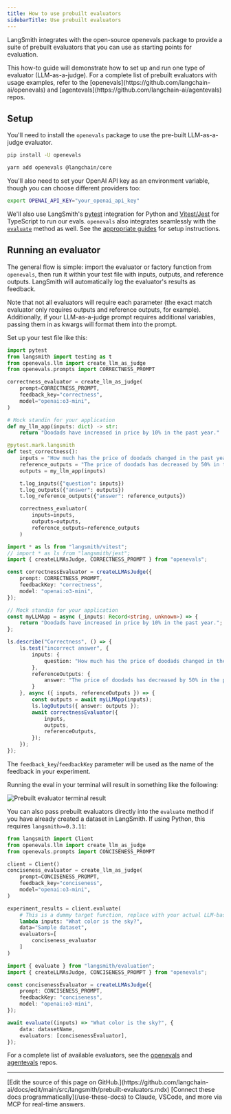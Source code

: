 ```yaml
---
title: How to use prebuilt evaluators
sidebarTitle: Use prebuilt evaluators
---
```


LangSmith integrates with the open-source openevals package to provide a suite of prebuilt evaluators that you can use as starting points for evaluation.

<Note>
This how-to guide will demonstrate how to set up and run one type of evaluator (LLM-as-a-judge). For a complete list of prebuilt evaluators with usage examples, refer to the [openevals](https://github.com/langchain-ai/openevals) and [agentevals](https://github.com/langchain-ai/agentevals) repos.
</Note>

## Setup

You'll need to install the `openevals` package to use the pre-built LLM-as-a-judge evaluator.

<CodeGroup>

```bash Python
pip install -U openevals
```

```bash TypeScript
yarn add openevals @langchain/core
```

</CodeGroup>

You'll also need to set your OpenAI API key as an environment variable, though you can choose different providers too:

```bash
export OPENAI_API_KEY="your_openai_api_key"
```

We'll also use LangSmith's [pytest](/langsmith/pytest) integration for Python and [Vitest/Jest](/langsmith/vitest-jest) for TypeScript to run our evals. `openevals` also integrates seamlessly with the [`evaluate`](https://docs.smith.langchain.com/reference/python/evaluation/langsmith.evaluation._runner.evaluate) method as well. See the [appropriate guides](/langsmith/pytest) for setup instructions.

## Running an evaluator

The general flow is simple: import the evaluator or factory function from `openevals`, then run it within your test file with inputs, outputs, and reference outputs. LangSmith will automatically log the evaluator's results as feedback.

Note that not all evaluators will require each parameter (the exact match evaluator only requires outputs and reference outputs, for example). Additionally, if your LLM-as-a-judge prompt requires additional variables, passing them in as kwargs will format them into the prompt.

Set up your test file like this:

<CodeGroup>

```python Python
import pytest
from langsmith import testing as t
from openevals.llm import create_llm_as_judge
from openevals.prompts import CORRECTNESS_PROMPT

correctness_evaluator = create_llm_as_judge(
    prompt=CORRECTNESS_PROMPT,
    feedback_key="correctness",
    model="openai:o3-mini",
)

# Mock standin for your application
def my_llm_app(inputs: dict) -> str:
    return "Doodads have increased in price by 10% in the past year."

@pytest.mark.langsmith
def test_correctness():
    inputs = "How much has the price of doodads changed in the past year?"
    reference_outputs = "The price of doodads has decreased by 50% in the past year."
    outputs = my_llm_app(inputs)

    t.log_inputs({"question": inputs})
    t.log_outputs({"answer": outputs})
    t.log_reference_outputs({"answer": reference_outputs})

    correctness_evaluator(
        inputs=inputs,
        outputs=outputs,
        reference_outputs=reference_outputs
    )
```

```typescript TypeScript
import * as ls from "langsmith/vitest";
// import * as ls from "langsmith/jest";
import { createLLMAsJudge, CORRECTNESS_PROMPT } from "openevals";

const correctnessEvaluator = createLLMAsJudge({
    prompt: CORRECTNESS_PROMPT,
    feedbackKey: "correctness",
    model: "openai:o3-mini",
});

// Mock standin for your application
const myLLMApp = async (_inputs: Record<string, unknown>) => {
    return "Doodads have increased in price by 10% in the past year.";
};

ls.describe("Correctness", () => {
    ls.test("incorrect answer", {
        inputs: {
            question: "How much has the price of doodads changed in the past year?"
        },
        referenceOutputs: {
            answer: "The price of doodads has decreased by 50% in the past year."
        }
    }, async ({ inputs, referenceOutputs }) => {
        const outputs = await myLLMApp(inputs);
        ls.logOutputs({ answer: outputs });
        await correctnessEvaluator({
            inputs,
            outputs,
            referenceOutputs,
        });
    });
});
```

</CodeGroup>

The `feedback_key`/`feedbackKey` parameter will be used as the name of the feedback in your experiment.

Running the eval in your terminal will result in something like the following:

![Prebuilt evaluator terminal result](/langsmith/images/prebuilt-eval-result.png)

You can also pass prebuilt evaluators directly into the `evaluate` method if you have already created a dataset in LangSmith. If using Python, this requires `langsmith>=0.3.11`:

<CodeGroup>

```python Python
from langsmith import Client
from openevals.llm import create_llm_as_judge
from openevals.prompts import CONCISENESS_PROMPT

client = Client()
conciseness_evaluator = create_llm_as_judge(
    prompt=CONCISENESS_PROMPT,
    feedback_key="conciseness",
    model="openai:o3-mini",
)

experiment_results = client.evaluate(
    # This is a dummy target function, replace with your actual LLM-based system
    lambda inputs: "What color is the sky?",
    data="Sample dataset",
    evaluators=[
        conciseness_evaluator
    ]
)
```

```typescript TypeScript
import { evaluate } from "langsmith/evaluation";
import { createLLMAsJudge, CONCISENESS_PROMPT } from "openevals";

const concisenessEvaluator = createLLMAsJudge({
    prompt: CONCISENESS_PROMPT,
    feedbackKey: "conciseness",
    model: "openai:o3-mini",
});

await evaluate((inputs) => "What color is the sky?", {
    data: datasetName,
    evaluators: [concisenessEvaluator],
});
```

</CodeGroup>

For a complete list of available evaluators, see the [openevals](https://github.com/langchain-ai/openevals) and [agentevals](https://github.com/langchain-ai/agentevals) repos.

---

<Callout icon="pen-to-square" iconType="regular">
    [Edit the source of this page on GitHub.](https://github.com/langchain-ai/docs/edit/main/src/langsmith/prebuilt-evaluators.mdx)
</Callout>
<Tip icon="terminal" iconType="regular">
    [Connect these docs programmatically](/use-these-docs) to Claude, VSCode, and more via MCP for    real-time answers.
</Tip>
